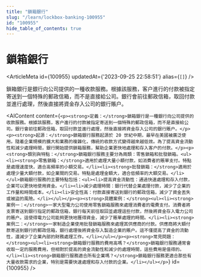 ```yaml
---
title: "鎖箱銀行"
slug: "/learn/lockbox-banking-100955"
id: "100955"
hide_table_of_contents: true
---
```



# 鎖箱銀行

<ArticleMeta id={100955} updatedAt={'2023-09-25 22:58:51'} alias={`[]`} />
<div className='border-solid border-b border-t-0 my-4 border-[var(--ifm-color-gray-300)]' />

鎖箱銀行是銀行向公司提供的一種收款服務。根據該服務，客户進行的付款被指定寄送到一個特殊的郵政信箱，而不是直接給公司。銀行會前往郵政信箱，取回付款並進行處理，然後直接將資金存入公司的銀行賬户。

<AIContent content={`<p><strong>定義：</strong>鎖箱銀行是一種銀行向公司提供的收款服務。根據該服務，客户進行的付款被指定寄送到一個特殊的郵政信箱，而不是直接給公司。銀行會前往郵政信箱，取回付款並進行處理，然後直接將資金存入公司的銀行賬户。</p><p><strong>起源：</strong>鎖箱銀行服務起源於 20 世紀中期，最早在美國被廣泛使用。隨着企業規模的擴大和業務的複雜化，傳統的收款方式變得越來越低效。為了提高資金流動性和減少處理時間，銀行開始提供鎖箱服務，幫助企業更快地處理和存入客户的付款。</p><p><strong>類別與特點：</strong>鎖箱銀行服務主要分為兩類：零售鎖箱和批發鎖箱。<ul><li><strong>零售鎖箱：</strong>適用於處理大量小額付款，如消費者的賬單支付。特點是處理速度快，適合高頻率的小額交易。</li><li><strong>批發鎖箱：</strong>適用於處理少量大額付款，如企業間的交易。特點是處理金額大，適合低頻率的大額交易。</li></ul>鎖箱銀行服務的主要特點包括：<ul><li>提高資金流動性：通過快速處理和存入付款，企業可以更快地使用資金。</li><li>減少處理時間：銀行代替企業處理付款，減少了企業的工作量和時間成本。</li><li>安全性高：付款直接寄送到銀行的郵政信箱，減少了資金丟失或被盜的風險。</li></ul></p><p><strong>具體案例：</strong><ul><li><strong>案例一：</strong>一家大型電力公司使用零售鎖箱服務來處理消費者的電費支付。消費者將支票寄送到銀行指定的郵政信箱，銀行每天前往取回並處理這些付款，然後將資金存入電力公司的賬户。這使得電力公司能夠更快地獲得資金，減少了賬單處理的時間。</li><li><strong>案例二：</strong>一家制造企業使用批發鎖箱服務來處理其供應商的付款。供應商將大額付款寄送到銀行的郵政信箱，銀行處理後將資金存入製造企業的賬户。這不僅提高了資金的流動性，還減少了企業內部的財務處理工作。</li></ul></p><p><strong>常見問題：</strong><ul><li><strong>鎖箱銀行服務的費用高嗎？</strong>鎖箱銀行服務通常會收取一定的服務費用，但相對於提高的資金流動性和減少的處理時間，這些費用是值得的。</li><li><strong>鎖箱銀行服務適合所有企業嗎？</strong>鎖箱銀行服務更適合那些有大量收款需求的企業，特別是需要快速處理和存入付款的企業。</li></ul></p>`} id={100955} />
